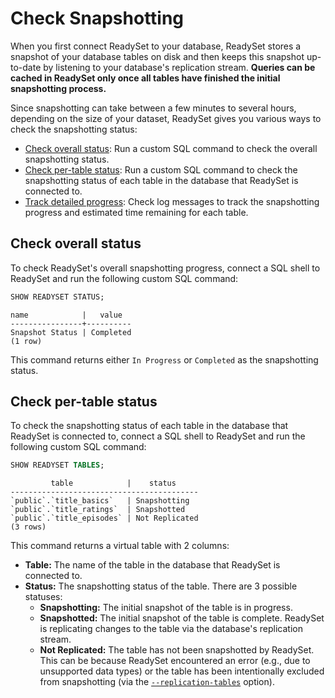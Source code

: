
# Check Snapshotting

When you first connect ReadySet to your database, ReadySet stores a snapshot of your database tables on 
disk and then keeps this snapshot up-to-date by listening to your database's replication 
stream. **Queries can be cached in ReadySet only once all tables have finished the initial snapshotting 
process.**

Since snapshotting can take between a few minutes to several hours, depending on the size of your 
dataset, ReadySet gives you various ways to check the snapshotting status:

- [Check overall status](#check-overall-status): Run a custom SQL command to check the overall snapshotting status.
- [Check per-table status](#check-per-table-status): Run a custom SQL command to check the snapshotting status of each table in the database that ReadySet is connected to.
- [Track detailed progress](#track-detailed-progress): Check log messages to track the snapshotting progress and estimated time remaining for each table.

## Check overall status

To check ReadySet's overall snapshotting progress, connect a SQL shell to ReadySet and run the following custom SQL command:

``` sql copy 
SHOW READYSET STATUS;
```

``` {.text .no-copy}
name            |   value
----------------+----------
Snapshot Status | Completed
(1 row)
```

This command returns either `In Progress` or `Completed` as the snapshotting status.

## Check per-table status

To check the snapshotting status of each table in the database that ReadySet is connected to, connect a SQL shell to ReadySet and run the following custom SQL command:

``` sql copy 
SHOW READYSET TABLES;
```

``` {.text .no-copy}
         table            |    status
------------------------------------------
`public`.`title_basics`   | Snapshotting
`public`.`title_ratings`  | Snapshotted
`public`.`title_episodes` | Not Replicated
(3 rows)
```

This command returns a virtual table with 2 columns:

- **Table:** The name of the table in the database that ReadySet is connected to.
- **Status:** The snapshotting status of the table. There are 3 possible statuses:
    - **Snapshotting:** The initial snapshot of the table is in progress.
    - **Snapshotted:** The initial snapshot of the table is complete. ReadySet is replicating changes to the table via the database's replication stream.
    - **Not Replicated:** The table has not been snapshotted by ReadySet. This can be because ReadySet encountered an error (e.g., due to unsupported data types) or the table has been intentionally excluded from snapshotting (via the [`--replication-tables`](/reference/cli/readyset#--replication-tables) option).
